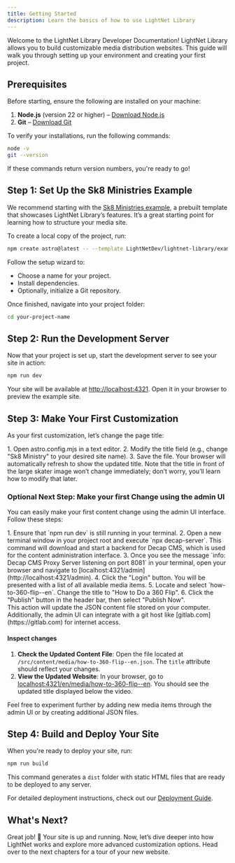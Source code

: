 ```yaml
---
title: Getting Started
description: Learn the basics of how to use LightNet Library
---
```




Welcome to the LightNet Library Developer Documentation! LightNet Library allows you to build customizable media distribution websites. This guide will walk you through setting up your environment and creating your first project.

## Prerequisites

Before starting, ensure the following are installed on your machine:

1. **Node.js** (version 22 or higher) – [Download Node.js](https://nodejs.org)
2. **Git** – [Download Git](https://git-scm.com)

To verify your installations, run the following commands:

```bash
node -v
git --version
```

If these commands return version numbers, you're ready to go!


## Step 1: Set Up the Sk8 Ministries Example

We recommend starting with the [Sk8 Ministries example](https://sk8-ministries.pages.dev/), a prebuilt template that showcases LightNet Library’s features. It’s a great starting point for learning how to structure your media site.

To create a local copy of the project, run:

```bash
npm create astro@latest -- --template LightNetDev/lightnet-library/examples/sk8-ministries
```

Follow the setup wizard to:

- Choose a name for your project.
- Install dependencies.
- Optionally, initialize a Git repository.

Once finished, navigate into your project folder:

```bash
cd your-project-name
```


## Step 2: Run the Development Server

Now that your project is set up, start the development server to see your site in action:

```bash
npm run dev
```

Your site will be available at [http://localhost:4321](http://localhost:4321). Open it in your browser to preview the example site.


## Step 3: Make Your First Customization

As your first customization, let’s change the page title:

<Steps>
1. Open astro.config.mjs in a text editor.
2. Modify the title field (e.g., change "Sk8 Ministry" to your desired site name).
3. Save the file. Your browser will automatically refresh to show the updated title. Note that the title in front of the large skater image won’t change immediately; don’t worry, you’ll learn how to modify that later.
</Steps>

### Optional Next Step: Make your first Change using the admin UI

You can easily make your first content change using the admin UI interface. Follow these steps:

<Steps>
1. Ensure that `npm run dev` is still running in your terminal.
2. Open a new terminal window in your project root and execute `npx decap-server`. This command will download and start a backend for Decap CMS, which is used for the content administration interface.
3. Once you see the message `info: Decap CMS Proxy Server listening on port 8081` in your terminal, open your browser and navigate to [localhost:4321/admin](http://localhost:4321/admin).
4. Click the "Login" button. You will be presented with a list of all available media items.
5. Locate and select `how-to-360-flip--en`. Change the title to "How to Do a 360 Flip".
6. Click the "Publish" button in the header bar, then select "Publish Now".
</Steps>

<Aside>
This action will update the JSON content file stored on your computer. Additionally, the admin UI can integrate with a git host like [gitlab.com](https://gitlab.com) for internet access.
</Aside>

#### Inspect changes

1. **Check the Updated Content File**: Open the file located at `/src/content/media/how-to-360-flip--en.json`. The `title` attribute should reflect your changes.
2. **View the Updated Website**: In your browser, go to [localhost:4321/en/media/how-to-360-flip--en](http://localhost:4321/en/media/how-to-360-flip--en). You should see the updated title displayed below the video.

Feel free to experiment further by adding new media items through the admin UI or by creating additional JSON files.


## Step 4: Build and Deploy Your Site

When you're ready to deploy your site, run:

```bash
npm run build
```

This command generates a `dist` folder with static HTML files that are ready to be deployed to any server.

For detailed deployment instructions, check out our [Deployment Guide](/run/deploy).


## What's Next?

Great job! 🎉 Your site is up and running. Now, let’s dive deeper into how LightNet works and explore more advanced customization options. Head over to the next chapters for a tour of your new website.
